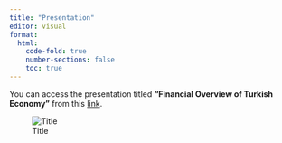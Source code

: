 ```yaml
---
title: "Presentation"
editor: visual
format: 
  html:
    code-fold: true
    number-sections: false
    toc: true
---
```



You can access the presentation titled **"Financial Overview of Turkish Economy"** from this [link](https://github.com/pjournal/mef06g-time-and-space/blob/main/docs/Project_Presentation.pdf).

![Title](/Users/yigitonay/Documents/GitHub/mef06g-time-and-space/title.jpg)
